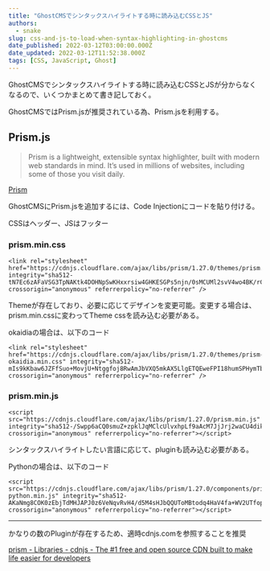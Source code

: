```yaml
---
title: "GhostCMSでシンタックスハイライトする時に読み込むCSSとJS"
authors:
  - snake
slug: css-and-js-to-load-when-syntax-highlighting-in-ghostcms
date_published: 2022-03-12T03:00:00.000Z
date_updated: 2022-03-12T11:52:38.000Z
tags: [CSS, JavaScript, Ghost]
---
```


GhostCMSでシンタックスハイライトする時に読み込むCSSとJSが分からなくなるので、いくつかまとめて書き記しておく。

GhostCMSではPrism.jsが推奨されている為、Prism.jsを利用する。

## Prism.js

> Prism is a lightweight, extensible syntax highlighter, built with modern web standards in mind. It’s used in millions of websites, including some of those you visit daily.

[Prism](https://prismjs.com/)

GhostCMSにPrism.jsを追加するには、Code Injectionにコードを貼り付ける。

CSSはヘッダー、JSはフッター

### prism.min.css

    <link rel="stylesheet" href="https://cdnjs.cloudflare.com/ajax/libs/prism/1.27.0/themes/prism.min.css" integrity="sha512-tN7Ec6zAFaVSG3TpNAKtk4DOHNpSwKHxxrsiw4GHKESGPs5njn/0sMCUMl2svV4wo4BK/rCP7juYz+zx+l6oeQ==" crossorigin="anonymous" referrerpolicy="no-referrer" />

Themeが存在しており、必要に応じてデザインを変更可能。変更する場合は、prism.min.cssに変わってTheme cssを読み込む必要がある。

okaidiaの場合は、以下のコード

    <link rel="stylesheet" href="https://cdnjs.cloudflare.com/ajax/libs/prism/1.27.0/themes/prism-okaidia.min.css" integrity="sha512-mIs9kKbaw6JZFfSuo+MovjU+Ntggfoj8RwAmJbVXQ5mkAX5LlgETQEweFPI18humSPHymTb5iikEOKWF7I8ncQ==" crossorigin="anonymous" referrerpolicy="no-referrer" />

### prism.min.js

    <script src="https://cdnjs.cloudflare.com/ajax/libs/prism/1.27.0/prism.min.js" integrity="sha512-/Swpp6aCQ0smuZ+zpklJqMClcUlvxhpLf9aAcM7JjJrj2waCU4dikm3biOtMVAflOOeniW9qzaNXNrbOAOWFCw==" crossorigin="anonymous" referrerpolicy="no-referrer"></script>

シンタックスハイライトしたい言語に応じて、pluginも読み込む必要がある。

Pythonの場合は、以下のコード

    <script src="https://cdnjs.cloudflare.com/ajax/libs/prism/1.27.0/components/prism-python.min.js" integrity="sha512-AKaNmg8COK0zEbjTdMHJAPJ0z6VeNqvRvH4/d5M4sHJbQQUToMBtodq4HaV4fa+WV2UTfoperElm66c9/8cKmQ==" crossorigin="anonymous" referrerpolicy="no-referrer"></script>

---

かなりの数のPluginが存在するため、適時cdnjs.comを参照することを推奨

[prism - Libraries - cdnjs - The #1 free and open source CDN built to make life easier for developers](https://cdnjs.com/libraries/prism)

